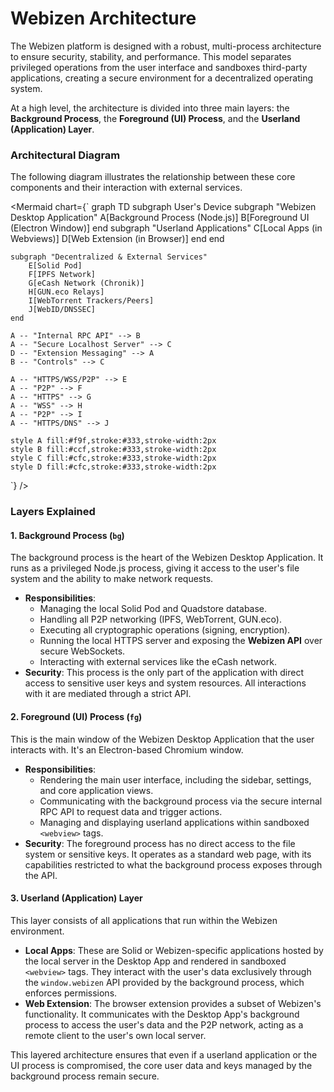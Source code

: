 
# Webizen Architecture

The Webizen platform is designed with a robust, multi-process architecture to ensure security, stability, and performance. This model separates privileged operations from the user interface and sandboxes third-party applications, creating a secure environment for a decentralized operating system.

At a high level, the architecture is divided into three main layers: the **Background Process**, the **Foreground (UI) Process**, and the **Userland (Application) Layer**.

### Architectural Diagram

The following diagram illustrates the relationship between these core components and their interaction with external services.

<Mermaid chart={`
graph TD
    subgraph User's Device
        subgraph "Webizen Desktop Application"
            A[Background Process (Node.js)]
            B[Foreground UI (Electron Window)]
        end
        subgraph "Userland Applications"
            C[Local Apps (in Webviews)]
            D[Web Extension (in Browser)]
        end
    end

    subgraph "Decentralized & External Services"
        E[Solid Pod]
        F[IPFS Network]
        G[eCash Network (Chronik)]
        H[GUN.eco Relays]
        I[WebTorrent Trackers/Peers]
        J[WebID/DNSSEC]
    end

    A -- "Internal RPC API" --> B
    A -- "Secure Localhost Server" --> C
    D -- "Extension Messaging" --> A
    B -- "Controls" --> C
    
    A -- "HTTPS/WSS/P2P" --> E
    A -- "P2P" --> F
    A -- "HTTPS" --> G
    A -- "WSS" --> H
    A -- "P2P" --> I
    A -- "HTTPS/DNS" --> J

    style A fill:#f9f,stroke:#333,stroke-width:2px
    style B fill:#ccf,stroke:#333,stroke-width:2px
    style C fill:#cfc,stroke:#333,stroke-width:2px
    style D fill:#cfc,stroke:#333,stroke-width:2px
`} />

### Layers Explained

#### 1. Background Process (`bg`)

The background process is the heart of the Webizen Desktop Application. It runs as a privileged Node.js process, giving it access to the user's file system and the ability to make network requests.

- **Responsibilities**:
    - Managing the local Solid Pod and Quadstore database.
    - Handling all P2P networking (IPFS, WebTorrent, GUN.eco).
    - Executing all cryptographic operations (signing, encryption).
    - Running the local HTTPS server and exposing the **Webizen API** over secure WebSockets.
    - Interacting with external services like the eCash network.
- **Security**: This process is the only part of the application with direct access to sensitive user keys and system resources. All interactions with it are mediated through a strict API.

#### 2. Foreground (UI) Process (`fg`)

This is the main window of the Webizen Desktop Application that the user interacts with. It's an Electron-based Chromium window.

- **Responsibilities**:
    - Rendering the main user interface, including the sidebar, settings, and core application views.
    - Communicating with the background process via the secure internal RPC API to request data and trigger actions.
    - Managing and displaying userland applications within sandboxed `<webview>` tags.
- **Security**: The foreground process has no direct access to the file system or sensitive keys. It operates as a standard web page, with its capabilities restricted to what the background process exposes through the API.

#### 3. Userland (Application) Layer

This layer consists of all applications that run within the Webizen environment.

- **Local Apps**: These are Solid or Webizen-specific applications hosted by the local server in the Desktop App and rendered in sandboxed `<webview>` tags. They interact with the user's data exclusively through the `window.webizen` API provided by the background process, which enforces permissions.
- **Web Extension**: The browser extension provides a subset of Webizen's functionality. It communicates with the Desktop App's background process to access the user's data and the P2P network, acting as a remote client to the user's own local server.

This layered architecture ensures that even if a userland application or the UI process is compromised, the core user data and keys managed by the background process remain secure.

